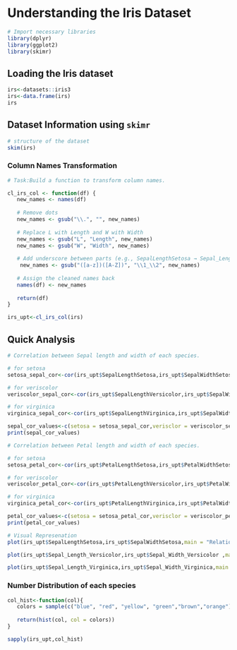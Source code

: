 # Understanding the Iris Dataset

```r
# Import necessary libraries
library(dplyr)
library(ggplot2)
library(skimr)
```

## Loading the Iris dataset

```r
irs<-datasets::iris3
irs<-data.frame(irs)
irs
```

## Dataset Information using `skimr`

```r
# structure of the dataset
skim(irs)
```

### Column Names Transformation

```r
# Task:Build a function to transform column names.

cl_irs_col <- function(df) {
   new_names <- names(df)
   
   # Remove dots
   new_names <- gsub("\\.", "", new_names)
   
   # Replace L with Length and W with Width
   new_names <- gsub("L", "Length", new_names)
   new_names <- gsub("W", "Width", new_names)
   
   # Add underscore between parts (e.g., SepalLengthSetosa → Sepal_Length_Setosa)
    new_names <- gsub("([a-z])([A-Z])", "\\1_\\2", new_names)
   
   # Assign the cleaned names back
   names(df) <- new_names
   
   return(df)
}

irs_upt<-cl_irs_col(irs)
```

## Quick Analysis

```r
# Correlation between Sepal length and width of each species.

# for setosa
setosa_sepal_cor<-cor(irs_upt$SepalLengthSetosa,irs_upt$SepalWidthSetosa)

# for veriscolor
veriscolor_sepal_cor<-cor(irs_upt$SepalLengthVersicolor,irs_upt$SepalWidthVersicolor)

# for virginica
virginica_sepal_cor<-cor(irs_upt$SepalLengthVirginica,irs_upt$SepalWidthVirginica)

sepal_cor_values<-c(setosa = setosa_sepal_cor,verisclor = veriscolor_sepal_cor,virginica = virginica_sepal_cor)
print(sepal_cor_values)
```

```r
# Correlation between Petal length and width of each species.

# for setosa
setosa_petal_cor<-cor(irs_upt$PetalLengthSetosa,irs_upt$PetalWidthSetosa)

# for veriscolor
veriscolor_petal_cor<-cor(irs_upt$PetalLengthVersicolor,irs_upt$PetalWidthVersicolor)

# for virginica
virginica_petal_cor<-cor(irs_upt$PetalLengthVirginica,irs_upt$PetalWidthVirginica)

petal_cor_values<-c(setosa = setosa_petal_cor,verisclor = veriscolor_petal_cor,virginica = virginica_petal_cor)
print(petal_cor_values)

```

```r
# Visual Represenation
plot(irs_upt$SepalLengthSetosa,irs_upt$SepalWidthSetosa,main = "Relationship Between Sepal Length and Width of Setosa Species",xlab = "Sepal Length",ylab = "Sepal Width",pch=20, col="blue")

plot(irs_upt$Sepal_Length_Versicolor,irs_upt$Sepal_Width_Versicolor ,main = "Relationship Between Sepal Length and Width of Veriscolor Species",xlab = "Sepal Length",ylab = "Sepal Width",pch=20, col="blue")

plot(irs_upt$Sepal_Length_Virginica,irs_upt$Sepal_Width_Virginica,main = "Relationship Between Sepal Length and Width of Virginica Species",xlab = "Sepal Length",ylab = "Sepal Width",pch=20, col="blue")
```

### Number Distribution of each species

```r
col_hist<-function(col){
   colors = sample(c("blue", "red", "yellow", "green","brown","orange"), replace = T, size = 1)
   
   return(hist(col, col = colors))
}

sapply(irs_upt,col_hist)
```
